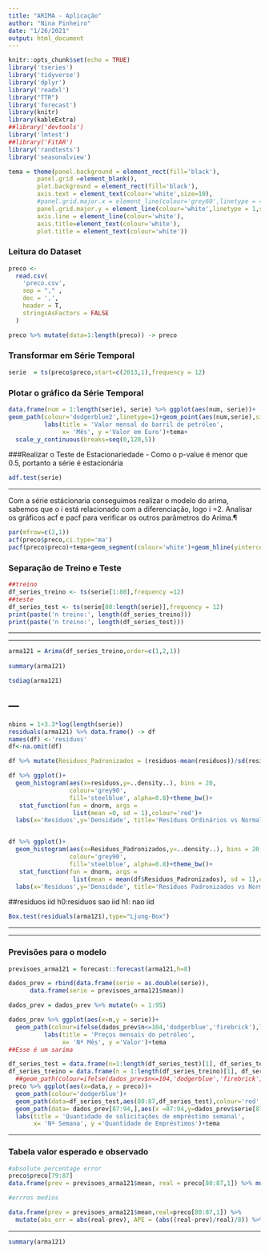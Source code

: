 ```yaml
---
title: "ARIMA - Aplicação"
author: "Nina Pinheiro"
date: "1/26/2021"
output: html_document
---
```


```r
knitr::opts_chunk$set(echo = TRUE)
library('tseries')
library('tidyverse')
library('dplyr')
library('readxl')
library("TTR")
library('forecast')
library(knitr)
library(kableExtra)
##library('devtools')
library('lmtest')
##library('FitAR')
library('randtests')
library('seasonalview')

tema = theme(panel.background = element_rect(fill='black'),
        panel.grid =element_blank(),
        plot.background = element_rect(fill='black'),
        axis.text = element_text(colour='white',size=10), 
        #panel.grid.major.x = element_line(colour='grey60',linetype = 4,size = 0.2),
        panel.grid.major.y = element_line(colour='white',linetype = 1,size = 0.1),
        axis.line = element_line(colour='white'),
        axis.title=element_text(colour='white'),
        plot.title = element_text(colour='white'))

```

### Leitura do Dataset

```r
preco <-
  read.csv(
    'preco.csv',
    sep = "," ,
    dec = ',',
    header = T,
    stringsAsFactors = FALSE
  )

preco %>% mutate(data=1:length(preco)) -> preco

```


### Transformar em Série Temporal
```r
serie  = ts(preco$preco,start=c(2013,1),frequency = 12)
```
### Plotar o gráfico da Série Temporal 
```r
data.frame(num = 1:length(serie), serie) %>% ggplot(aes(num, serie))+
geom_path(colour='dodgerblue2',linetype=1)+geom_point(aes(num,serie),size=0.5,colour='dodgerblue2')+
          labs(title = 'Valor mensal do barril de petróleo',
               x= 'Mês', y ='Valor em Euro')+tema+
  scale_y_continuous(breaks=seq(0,120,5))
```

###Realizar o Teste de Estacionariedade - Como o p-value é menor que 0.5, portanto a série é estacionária

```r
adf.test(serie)
```
---

Com a série estácionaria conseguimos realizar o modelo do arima, sabemos que o i está relacionado com a diferenciação, logo i =2.
Analisar os gráficos acf e pacf para verificar os outros parâmetros do Arima.¶
```r
par(mfrow=c(2,1))
acf(preco$preco,ci.type='ma')
pacf(preco$preco)+tema+geom_segment(colour='white')+geom_hline(yintercept = 0,colour='white')
```

### Separação de Treino e Teste

```r
##treino
df_series_treino <- ts(serie[1:80],frequency =12)
##teste
df_series_test <- ts(serie[80:length(serie)],frequency = 12)
print(paste('n treino:', length(df_series_treino)))
print(paste('n treino:', length(df_series_test)))
```

---

---



```r

arma121 = Arima(df_series_treino,order=c(1,2,1))
  
summary(arma121)

```


```r

tsdiag(arma121)

```
  
---
---

```r
nbins = 1+3.3*log(length(serie))
residuals(arma121) %>% data.frame() -> df
names(df) <-'residuos'
df<-na.omit(df)

df %>% mutate(Residuos_Padronizados = (residuos-mean(residuos))/sd(residuos))  -> df

df %>% ggplot()+
  geom_histogram(aes(x=residuos,y=..density..), bins = 20,
                 colour='grey90',
                 fill='steelblue', alpha=0.8)+theme_bw()+
   stat_function(fun = dnorm, args =
                  list(mean =0, sd = 1),colour='red')+
  labs(x='Resíduos',y='Densidade', title='Resíduos Ordinários vs Normal(0,1)')+tema


df %>% ggplot()+
  geom_histogram(aes(x=Residuos_Padronizados,y=..density..), bins = 20,
                 colour='grey90',
                 fill='steelblue', alpha=0.8)+theme_bw()+
   stat_function(fun = dnorm, args =
                  list(mean = mean(df$Residuos_Padronizados), sd = 1),colour='red')+
  labs(x='Resíduos',y='Densidade', title='Resíduos Padronizados vs Normal(0,1)')+tema

```

##residuos iid
h0:residuos sao iid
h1: nao iid
```r
Box.test(residuals(arma121),type="Ljung-Box")
```

---

---

### Previsões para o modelo

```r
previsoes_arma121 = forecast::forecast(arma121,h=8)

dados_prev = rbind(data.frame(serie = as.double(serie)),
      data.frame(serie = previsoes_arma121$mean)) 

dados_prev = dados_prev %>% mutate(n = 1:95)

```


```r

dados_prev %>% ggplot(aes(x=n,y = serie))+
  geom_path(colour=ifelse(dados_prev$n<=104,'dodgerblue','firebrick'),linetype=1)+
          labs(title = 'Preços mensais do petróleo',
               x= 'Nº Mês', y ='Valor')+tema
##Esse é um sarima
```

```r

df_series_test = data.frame(n=1:length(df_series_test)[1], df_series_test)
df_series_treino = data.frame(n = 1:length(df_series_treino)[1], df_series_treino)
  ##geom_path(colour=ifelse(dados_prev$n<=104,'dodgerblue','firebrick'),linetype=1)+
preco %>% ggplot(aes(x=data,y = preco))+
  geom_path(colour='dodgerblue')+
  geom_path(data=df_series_test,aes(80:87,df_series_test),colour='red',alpha=0.4)+
  geom_path(data= dados_prev[87:94,],aes(x =87:94,y=dados_prev$serie[87:94] ), colour='red',linetype=2)+
  labs(title = 'Quantidade de solicitações de empréstimo semanal',
       x= 'Nº Semana', y ='Quantidade de Empréstimos')+tema

```

---

### Tabela valor esperado e observado

```r

#absolute percentage error
preco$preco[79:87]
data.frame(prev = previsoes_arma121$mean, real = preco[80:87,1]) %>% mutate(abs_err = abs(real-prev),APE = (abs((real-prev)/real)/8)*100) %>%   kbl() %>%kable_material(c("striped", "hover"))

#errros medios

data.frame(prev = previsoes_arma121$mean,real=preco[80:87,1]) %>% 
  mutate(abs_err = abs(real-prev), APE = (abs((real-prev)/real)/8)) %>% summarise(Mean_abs_error= mean(abs_err),MAPE = sum(APE)*100) %>%   kbl() %>%kable_material(c("striped", "hover"))

```


---


```r

summary(arma121)

```

